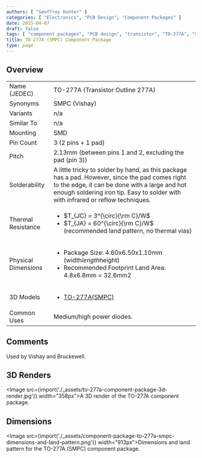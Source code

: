 ```yaml
---
authors: [ "Geoffrey Hunter" ]
categories: [ "Electronics", "PCB Design", "Component Packages" ]
date: 2015-04-07
draft: false
tags: [ "component packages", "PCB design", "transistor", "TO-277A", "SMPC" ]
title: TO-277A (SMPC) Component Package
type: page
---
```



## Overview

<table>
<tbody >
<tr >
<td >Name (JEDEC)</td>
<td >TO-277A (Transistor Outline 277A)</td>
</tr>
<tr >
<td >Synonyms</td>
<td >SMPC (Vishay)</td>
</tr>
<tr >
<td >Variants</td>
<td >n/a</td>
</tr>
<tr >
<td >Similar To</td>
<td >n/a</td>
</tr>
<tr >
<td >Mounting</td>
<td >SMD</td>
</tr>
<tr >

<td >Pin Count</td>

<td >3 (2 pins + 1 pad)</td>
</tr>
<tr >
<td >Pitch</td>
<td>2.13mm (between pins 1 and 2, excluding the pad (pin 3))</td>
</tr>
<tr >

<td >Solderability</td>

<td >A little tricky to solder by hand, as this package has a pad. However, since the pad comes right to the edge, it can be done with a large and hot enough soldering iron tip. Easy to solder with with infrared or reflow techniques.</td>
</tr>
<tr >

<td >Thermal Resistance</td>

<td >

<ul>
<li>$T_{JC} = 3^{\circ}{\rm C}/W$</li>
<li>$T_{JA} = 60^{\circ}{\rm C}/W$ (recommended land pattern, no thermal vias)</li>
</ul></td>
</tr>
<tr >

<td >Physical Dimensions</td>

<td >
<ul>
<li>Package Size: 4.60x6.50x1.10mm (width<em>length</em>height)</li>

<li>Recommended Footprint Land Area: 4.8x6.8mm = 32.6mm2</li>
</ul></td>
</tr>
<tr >

<td >3D Models</td>

<td >

<ul>
<li><a href="http://www.3dcontentcentral.com/download-model.aspx?catalogid=171&amp;id=142982">TO-277A(SMPC)</a></li>
</ul></td>
</tr>
<tr >

<td >Common Uses</td>

<td >Medium/high power diodes.</td>
</tr>
</tbody>
</table>

## Comments

Used by Vishay and Bruckewell.

## 3D Renders

<Image src={import('./_assets/to-277a-component-package-3d-render.jpg')} width="358px">A 3D render of the TO-277A component package.</Image>

##  Dimensions

<Image src={import('./_assets/component-package-to-277a-smpc-dimensions-and-land-pattern.png')} width="913px">Dimensions and land pattern for the TO-277A (SMPC) component package.</Image>
